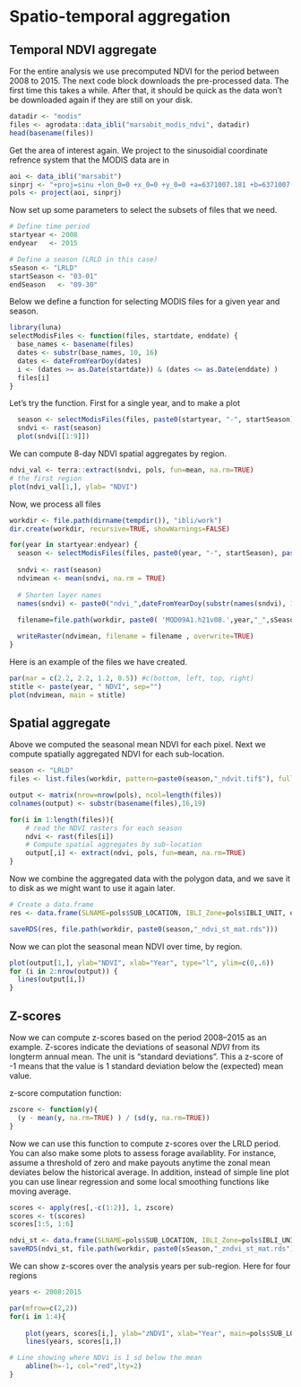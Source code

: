 # Spatio-temporal aggregation

## Temporal NDVI aggregate
 
For the entire analysis we use precomputed NDVI for the period between 2008 to 2015. The next code block downloads the pre-processed data. The first time this takes a while. After that, it should be quick as the data won't be downloaded again if they are still on your disk.

```r
datadir <- "modis"
files <- agrodata::data_ibli("marsabit_modis_ndvi", datadir)
head(basename(files))
```

Get the area of interest again. We project to the sinusoidial coordinate refrence system that the MODIS data are in 

```r
aoi <- data_ibli("marsabit")
sinprj <- "+proj=sinu +lon_0=0 +x_0=0 +y_0=0 +a=6371007.181 +b=6371007.181 +units=m +no_defs "
pols <- project(aoi, sinprj)
```

Now set up some parameters to select the subsets of files that we need.

```r
# Define time period
startyear <- 2008
endyear   <- 2015

# Define a season (LRLD in this case)
sSeason <- "LRLD"
startSeason <- "03-01"
endSeason   <- "09-30"
```

Below we define a function for selecting MODIS files for a given year and season.

```r
library(luna)
selectModisFiles <- function(files, startdate, enddate) {
  base_names <- basename(files)
  dates <- substr(base_names, 10, 16)
  dates <- dateFromYearDoy(dates)
  i <- (dates >= as.Date(startdate)) & (dates <= as.Date(enddate) )
  files[i]
}
```

Let's try the function. First for a single year, and to make a plot

```r
  season <- selectModisFiles(files, paste0(startyear, "-", startSeason), paste0(startyear, "-", endSeason))
  sndvi <- rast(season)
  plot(sndvi[[1:9]])
```


We can compute 8-day NDVI spatial aggregates by region.

```r
ndvi_val <- terra::extract(sndvi, pols, fun=mean, na.rm=TRUE)
# the first region
plot(ndvi_val[1,], ylab= "NDVI")
```


Now, we process all files

```r
workdir <- file.path(dirname(tempdir()), "ibli/work")
dir.create(workdir, recursive=TRUE, showWarnings=FALSE)

for(year in startyear:endyear) {
  season <- selectModisFiles(files, paste0(year, "-", startSeason), paste0(year, "-", endSeason))
  
  sndvi <- rast(season)
  ndvimean <- mean(sndvi, na.rm = TRUE)
  
  # Shorten layer names 
  names(sndvi) <- paste0("ndvi_",dateFromYearDoy(substr(names(sndvi), 10, 16)))
  
  filename=file.path(workdir, paste0( 'MOD09A1.h21v08.',year,"_",sSeason,'_ndvit.tif'))

  writeRaster(ndvimean, filename = filename , overwrite=TRUE)
}
```


Here is an example of the files we have created.

```r
par(mar = c(2.2, 2.2, 1.2, 0.5)) #c(bottom, left, top, right)
stitle <- paste(year, " NDVI", sep="")
plot(ndvimean, main = stitle)
```


## Spatial aggregate

Above we computed the seasonal mean NDVI for each pixel. Next we compute spatially aggregated NDVI for each sub-location.


```r
season <- "LRLD"
files <- list.files(workdir, pattern=paste0(season,"_ndvit.tif$"), full.names=TRUE)

output <- matrix(nrow=nrow(pols), ncol=length(files))
colnames(output) <- substr(basename(files),16,19)

for(i in 1:length(files)){
	# read the NDVI rasters for each season
	ndvi <- rast(files[i])
	# Compute spatial aggregates by sub-location
	output[,i] <- extract(ndvi, pols, fun=mean, na.rm=TRUE)
}
```


Now we combine the aggregated data with the polygon data, and we save it to disk as we might want to use it again later.


```r
# Create a data.frame
res <- data.frame(SLNAME=pols$SUB_LOCATION, IBLI_Zone=pols$IBLI_UNIT, output, stringsAsFactors = FALSE, check.names=FALSE)

saveRDS(res, file.path(workdir, paste0(season,"_ndvi_st_mat.rds")))
```

Now we can plot the seasonal mean NDVI over time, by region.

```r
plot(output[1,], ylab="NDVI", xlab="Year", type="l", ylim=c(0,.6))
for (i in 2:nrow(output)) {
  lines(output[i,])
}

```


## Z-scores

Now we can compute z-scores based on the period 2008--2015 as an example. Z-scores indicate the deviations of seasonal *NDVI* from its longterm annual mean. The unit is "standard deviations". This a z-score of -1 means that the value is 1 standard deviation below the (expected) mean value.

z-score computation function:

```r
zscore <- function(y){
  (y - mean(y, na.rm=TRUE) ) / (sd(y, na.rm=TRUE))
}

```

Now we can use this function to compute z-scores over the LRLD period. You can also make some plots to assess forage availablity. For instance, assume a threshold of zero and make payouts anytime the zonal mean deviates below the historical average. In addition, instead of simple line plot you can use linear regression and some local smoothing functions like moving average. 

```r
scores <- apply(res[,-c(1:2)], 1, zscore)
scores <- t(scores)
scores[1:5, 1:6]

ndvi_st <- data.frame(SLNAME=pols$SUB_LOCATION, IBLI_Zone=pols$IBLI_UNIT, scores, stringsAsFactors = FALSE, check.names=FALSE)
saveRDS(ndvi_st, file.path(workdir, paste0(sSeason,"_zndvi_st_mat.rds")))

```


We can show z-scores over the analysis years per sub-region. Here for four regions

```r
years <- 2008:2015

par(mfrow=c(2,2))
for(i in 1:4){
  
	plot(years, scores[i,], ylab="zNDVI", xlab="Year", main=pols$SUB_LOCATION[i])
	lines(years, scores[i,])

# Line showing where NDVi is 1 sd below the mean
	abline(h=-1, col="red",lty=2)
}
```


